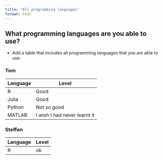 ```yaml
---
title: "All programming languages"
format: html
---
```


## What programming languages are you able to use?
- Add a table that includes all programming languages that you are able to use.

### Tom
| Language | Level |
| --- | --- |
| R | Good |
| Julia | Good |
| Python | Not so good |
| MATLAB | I wish I had never learnt it |


### Steffen
| Language | Level |
| --- | --- |
| R | ok |
